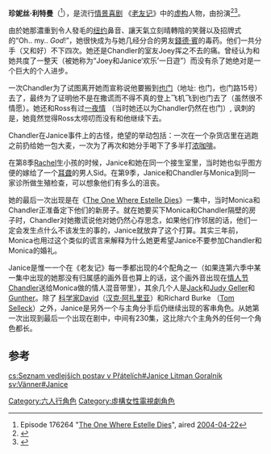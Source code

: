 {{noteTA
|1=zh-cn:老友记;zh-tw:六人行;zh-hk:老友記;
|G1=Show
}}
{{Infobox character 
| series           =[[六人行|六人行]]
| name = 珍妮丝·利特曼<br>Janice Litman Goralnik née Hosenstein
| first = 《''The One with the East German Laundry Detergent''》
| last = 《''The One Where Estelle Dies''》
| gender = 女
| occupation = 
| portrayer = {{link-en|玛姬·惠勒|Maggie Wheeler}}
| nationality      = [[美國|美國]]
}}
'''珍妮丝·利特曼'''（{{lang|en|'''Janice Litman Goralnik''' née '''Hosenstein'''}}<ref>Episode 176264 "[[The_One_Where_Estelle_Dies|The One Where Estelle Dies]]", aired [[2004-04-22|2004-04-22]]</ref>），是流行[[情景喜剧|情景喜剧]] 《[[老友记|老友记]]》中的[[虚构|虚构]]人物，由{{link-en|玛姬·惠勒|Maggie Wheeler}}扮演<ref>{{Cite web|title=Oh My GOD, Janice On 'Friends' Was The Best|url=https://www.bustle.com/articles/155091-why-janice-from-friends-was-actually-the-best-character-on-the-show|accessdate=2019-06-06|date=2016-04-20|publisher=Bustle|language=en|archive-date=2020-11-13|archive-url=https://web.archive.org/web/20201113073004/https://www.bustle.com/articles/155091-why-janice-from-friends-was-actually-the-best-character-on-the-show|dead-url=no}}</ref><ref>{{Cite web|title=Friends actress who played Janice reveals the origins behind that crazy laugh|url=https://metro.co.uk/2016/08/27/this-is-why-friends-character-janice-had-a-totally-ott-laugh-6093729/|accessdate=2019-06-06|date=2016-08-27|work=Metro|language=en-US|archive-date=2019-06-06|archive-url=https://web.archive.org/web/20190606074932/https://metro.co.uk/2016/08/27/this-is-why-friends-character-janice-had-a-totally-ott-laugh-6093729/|dead-url=no}}</ref>。

由於她那濃重到令人發毛的[[纽约|纽约]]鼻音、讓天氣立刻晴轉陰的笑聲以及招牌式的“Oh.. my.. ''God''!”，她很快成为与她几经分合的男友[[錢德·賓|錢德·賓]]的毒药。他们一共分手（又和好）不下四次。她还是Chandler的室友Joey挥之不去的痛。曾经认为和她共度了一整天（被她称为“Joey和Janice‘欢乐’一日遊”）而没有杀了她绝对是一个巨大的个人进步。

一次Chandler为了试图离开她而宣称说他要搬到[[也门|也门]]（地址: 也门，也门路15号）去了，最终为了证明他不是在撒谎而不得不真的登上飞机飞到也门去了（虽然很不情愿）。她还和Ross有过[[一夜情|一夜情]] （当时她还以为Chandler仍然在也门）, 讽刺的是，她竟然觉得Ross太唠叨而没有和他继续下去。

Chandler在Janice事件上的古怪，绝望的举动包括：一次在一个杂货店里在逃跑之前扔给她一包大麦，一次为了再次和她分手喝下了多半打[[浓咖啡|浓咖啡]]。

在第8季[[Rachel_Green|Rachel]]生小孩的时候，Janice和她在同一个接生室里，当时她也似乎图方便的嫁给了一个[[耳聋|耳聋]]的男人Sid。在第9季，Janice和Chandler与Monica到同一家诊所做生殖检查，可以想象他们有多么的沮丧。

她的最后一次出现是在《[[The_One_Where_Estelle_Dies|The One Where Estelle Dies]]》一集中，当时Monica和Chandler正准备定下他们的新房子。就在她要买下Monica和Chandler隔壁的房子时，Chandler对她撒谎说他对她仍然心存思念，如果他们作邻居的话，他们一定会发生点什么不该发生的事的，Janice就放弃了这个打算。其实三年前，Monica也用过这个类似的谎言来解释为什么她更希望Janice不要参加Chandler和Monica的婚礼。

Janice是惟一一个在《老友记》每一季都出现的4个配角之一（如果连第六季中某一集中出现的她那没有归属感的画外音也算上的话，这个画外音出现在[[情人节|情人节]]Chandler送给Monica做的情人混音带里），其余几个人是[[Jack_Geller|Jack]]和[[Judy_Geller|Judy Geller]]和[[Gunther_(Friends_character)|Gunther]]。除了 [[List_of_significant_others_of_Friends#David_.22the_scientist_guy.22|科学家David]]（[[汉克·阿扎里亚|汉克·阿扎里亚]]）和Richard Burke （[[Tom_Selleck|Tom Selleck]]）之外，Janice是另外一个与主角分手后仍继续出现的客串角色。从她第一次出现到最后一个出现在剧中，中间有230集，这比除六个主角外的任何一个角色都长。

==参考==
<div class="references-small">
<references/>
</div>

{{Friends}}
{{DEFAULTSORT:Janice}}
[[Category:六人行角色|Category:六人行角色]]
[[Category:虛構女性電視劇角色|Category:虛構女性電視劇角色]]

[[cs:Seznam_vedlejších_postav_v_Přátelích#Janice_Litman_Goralnik|cs:Seznam vedlejších postav v Přátelích#Janice Litman Goralnik]]
[[sv:Vänner#Janice|sv:Vänner#Janice]]